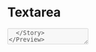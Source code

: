 


<Meta title="Forms|Textarea" />

# **Textarea**

<Preview>
  <Story name="Default">
    <Textarea
      id={text('id')}
      name={text('name', 'inputName')}
      placeholder={text('placeholder', 'Some placeholder text')}
      labelledBy={text('aria label')}
      disabled={boolean('disabled', false)}
      readOnly={boolean('readOnly', false)}
      label={text('label')}
      error={text('error message', '')}
      onChange={action('changed')}
      onFocus={action('focused')}
      onBlur={action('blurred')}
      focus={boolean('focus', false)}
      required={boolean('required', false)}
      maxLength={number('maxLength')}
      autoComplete={select('autocomplete', ['on', 'off'])}
      title={text('title', 'accessibility text')}
    />
  </Story>
</Preview>

### With icon

<Preview>
  <Story name="withIcon">
    <Textarea
      id={text('id')}
      name={text('name', 'inputName')}
      placeholder={text('placeholder', 'Some placeholder text')}
      labelledBy={text('aria label')}
      disabled={boolean('disabled', false)}
      readOnly={boolean('readOnly', false)}
      label={text('label')}
      error={text('error message', '')}
      onChange={action('changed')}
      onFocus={action('focused')}
      onBlur={action('blurred')}
      focus={boolean('focus', false)}
      required={boolean('required', false)}
      maxLength={number('maxLength')}
      autoComplete={select('autocomplete', ['on', 'off'])}
      title={text('title', 'accessibility text')}
      buttonIcon={<SendMessageIcon />}
      buttonTitle="Button action"
      onButtonClick={() => {
        window.alert('button clicked')
      }}
    />
  </Story>
</Preview>

### With icon and fit to content

<Preview>
  <Story name="withIconFitContent">
    <Textarea
      fitContent={true}
      id={text('id')}
      defaultValue={text('Value', '')}
      name={text('name', 'inputName')}
      placeholder={text('placeholder', 'Some placeholder text')}
      labelledBy={text('aria label')}
      disabled={boolean('disabled', false)}
      readOnly={boolean('readOnly', false)}
      label={text('label')}
      error={text('error message', '')}
      onChange={action('changed')}
      onFocus={action('focused')}
      onBlur={action('blurred')}
      focus={boolean('focus', false)}
      required={boolean('required', false)}
      maxLength={number('maxLength')}
      autoComplete={select('autocomplete', ['on', 'off'])}
      title={text('title', 'accessibility text')}
      buttonIcon={<SendMessageIcon />}
      buttonTitle="Send"
      onButtonClick={() => {
        window.alert('button clicked')
      }}
    />
  </Story>
</Preview>

## Specifications

This component is a text area and accept icons.

## Usage

```jsx
import { Textarea } from '@blablacar/ui-library/build/textarea'

<Textarea
  id={id}
  name={inputName}
  placeholder={Some placeholder text}
  labelledBy={aria label}
  disabled={false}
  readOnly={false}
  label={label}
  error={''}
  onChange={changed}
  onFocus={focused}
  onBlur={blurred}
  focus={false}
  required={false}
  maxLength={100}
  autoComplete={off}
  title={accessibility text}
/>
```

<Props of={Textarea} />
